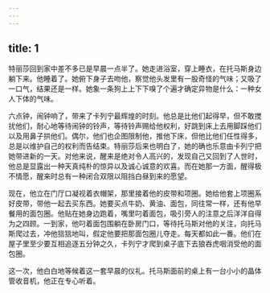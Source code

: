 ```yaml
---
---
---
```

title: 1
---



特丽莎回到家中差不多已是早晨一点半了。她走进浴室，穿上睡衣，在托马斯身边躺下来。他睡着了。她俯下身子去吻他，察觉他头发里有一股奇怪的气味；又吸了一口气，结果还是一样。她象一条狗上上下下嗅了个遍才确定异物是什么：一种女人下体的气味。

六点钟，闹钟响了，带来了卡列宁最辉煌的时刻。他总是比他们起得早，但不敢搅扰他们，耐心地等待闹钟的铃声，等待铃声赐给他权利，好跳到床上去用脚踩他们以及用鼻子拱他们。偶尔，他们也企图限制他，推他下床，但他比他们任性得多，总是以维护自己的权利而告结束。特丽莎后来也明白了，她的确也乐意由卡列宁把她带进新的一天。对他来说，醒来是绝对令人高兴的，发现自己又回到了人世时，他总是显露出一种天真纯朴的惊异以及诚心诚意的欢喜。而在她那一方面，醒得极不情愿，醒来时总有一种闭合双限以阻挡白昼到来的愿望。

现在，他立在门厅口凝视着衣帽架，那里接着他的皮带和项圈。她给他套上项圈系好皮带，带他一起去买东西。她要买点牛奶、黄油、面包，同往常一样，还有他早餐用的面包圈。他贴在她身边跑着，嘴里叼着面包，吸引旁人的注意之后洋洋自得为之四顾。一到家，他叼着面包围躺在卧房门口，等待托马斯对他的关注，向托马斯爬过去，冲他狺狺地叫，假定他要把那面包圈儿夺走。每天都如此一番。他们在屋子里至少要互相追逐五分钟之久，卡列宁才爬到桌子底下去狼吞虎咽消受他的面包圈。

这一次，他白白地等候着这一套早晨的仪礼。托马斯面前的桌上有一台小小的晶体管收音机，他正在专心听着。